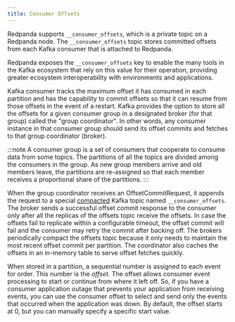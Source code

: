 ```yaml
---
title: Consumer Offsets
---
```


Redpanda supports `__consumer_offsets`, which is a private topic on a Redpanda node. The `__consumer_offsets` topic stores committed offsets from each Kafka consumer that is attached to Redpanda. 

Redpanda exposes the `__consumer_offsets` key to enable the many tools in the Kafka ecosystem that rely on this value for their operation, providing greater ecosystem interoperability with environments and applications.

Kafka consumer tracks the maximum offset it has consumed in each partition and has the capability to commit offsets so that it can resume from those offsets in the event of a restart. Kafka provides the option to store all the offsets for a given consumer group in a designated broker (for that group) called the "group coordinator". In other words, any consumer instance in that consumer group should send its offset commits and fetches to that group coordinator (broker).

:::note
A consumer group is a set of consumers that cooperate to consume data from some topics. The partitions of all the topics are divided among the consumers in the group. As new group members arrive and old members leave, the partitions are re-assigned so that each member receives a proportional share of the partitions.
:::

When the group coordinator receives an OffsetCommitRequest, it appends the request to a special [compacted](https://kafka.apache.org/documentation/#compaction) Kafka topic named `__consumer_offsets`. 
The broker sends a successful offset commit response to the consumer only after all the replicas of the offsets topic receive the offsets. 
In case the offsets fail to replicate within a configurable timeout, the offset commit will fail and the consumer may retry the commit after backing off. 
The brokers periodically compact the offsets topic because it only needs to maintain the most recent offset commit per partition. 
The coordinator also caches the offsets in an in-memory table to serve offset fetches quickly.

When stored in a partition, a sequential number is assigned to each event for order. This number is the _offset_. The offset allows consumer event processing to start or continue from where it left off. So, if you have a consumer application outage that prevents your application from receiving events, you can use the consumer offset to select and send only the events that occurred when the application was down. By default, the offset starts at 0, but you can manually specify a specific start value.